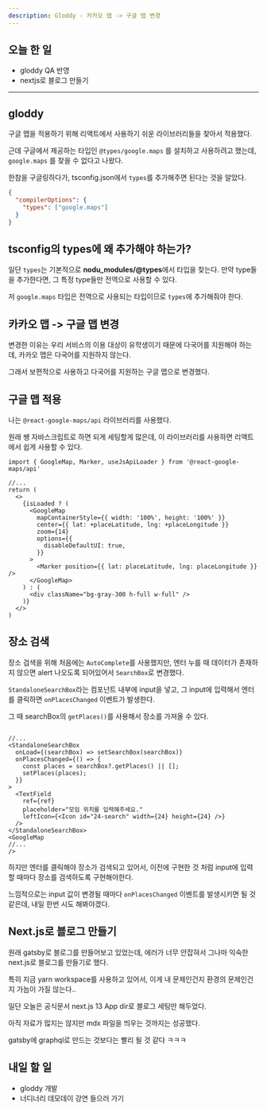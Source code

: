 ```yaml
---
description: Gloddy - 카카오 맵 -> 구글 맵 변경
---
```


## 오늘 한 일

- gloddy QA 반영
- nextjs로 블로그 만들기

---

## gloddy

구글 맵을 적용하기 위해 리액트에서 사용하기 쉬운 라이브러리들을 찾아서 적용했다.

근데 구글에서 제공하는 타입인 `@types/google.maps` 를 설치하고 사용하려고 했는데, `google.maps` 를 찾을 수 없다고 나왔다.

한참을 구글링하다가, tsconfig.json에서 `types`를 추가해주면 된다는 것을 알았다.

```json
{
  "compilerOptions": {
    "types": ["google.maps"]
  }
}
```

## tsconfig의 types에 왜 추가해야 하는가?

일단 `types`는 기본적으로 **nodu_modules/@types**에서 타입을 찾는다. 만약 type들을 추가한다면, 그 특정 type들만 전역으로 사용할 수 있다.

저 `google.maps` 타입은 전역으로 사용되는 타입이므로 `types`에 추가해줘야 한다.

## 카카오 맵 -> 구글 맵 변경

변경한 이유는 우리 서비스의 이용 대상이 유학생이기 때문에 다국어를 지원해야 하는데, 카카오 맵은 다국어를 지원하지 않는다.

그래서 보편적으로 사용하고 다국어를 지원하는 구글 맵으로 변경했다.

## 구글 맵 적용

나는 `@react-google-maps/api` 라이브러리를 사용했다.

원래 쌩 자바스크립트로 하면 되게 세팅할게 많은데, 이 라이브러리를 사용하면 리액트에서 쉽게 사용할 수 있다.

```tsx
import { GoogleMap, Marker, useJsApiLoader } from '@react-google-maps/api'

//...
return (
  <>
    {isLoaded ? (
      <GoogleMap
        mapContainerStyle={{ width: '100%', height: '100%' }}
        center={{ lat: +placeLatitude, lng: +placeLongitude }}
        zoom={14}
        options={{
          disableDefaultUI: true,
        }}
      >
        <Marker position={{ lat: placeLatitude, lng: placeLongitude }} />
      </GoogleMap>
    ) : (
      <div className="bg-gray-300 h-full w-full" />
    )}
  </>
)
```

## 장소 검색

장소 검색을 위해 처음에는 `AutoComplete`를 사용했지만, 엔터 누를 때 데이터가 존재하지 않으면 alert 나오도록 되어있어서 `SearchBox`로 변경했다.

`StandaloneSearchBox`라는 컴포넌트 내부에 input을 넣고, 그 input에 입력해서 엔터를 클릭하면 `onPlacesChanged` 이벤트가 발생한다.

그 때 searchBox의 `getPlaces()`를 사용해서 장소를 가져올 수 있다.

```tsx

//...
<StandaloneSearchBox
  onLoad={(searchBox) => setSearchBox(searchBox)}
  onPlacesChanged={() => {
    const places = searchBox?.getPlaces() || [];
    setPlaces(places);
  }}
>
  <TextField
    ref={ref}
    placeholder="모임 위치를 입력해주세요."
    leftIcon={<Icon id="24-search" width={24} height={24} />}
  />
</StandaloneSearchBox>
<GoogleMap
//...
/>
```

하지만 엔터를 클릭해야 장소가 검색되고 있어서, 이전에 구현한 것 처럼 input에 입력할 때마다 장소를 검색하도록 구현해야한다.

느낌적으로는 input 값이 변경될 때마다 `onPlacesChanged` 이벤트를 발생시키면 될 것 같은데, 내일 한번 시도 해봐야겠다.

## Next.js로 블로그 만들기

원래 gatsby로 블로그를 만들어보고 있었는데, 에러가 너무 안잡혀서 그나마 익숙한 next.js로 블로그를 만들기로 했다.

특히 지금 yarn workspace를 사용하고 있어서, 이게 내 문제인건지 환경의 문제인건지 가늠이 가질 않는다..

일단 오늘은 공식문서 next.js 13 App dir로 블로그 세팅만 해두었다.

아직 자료가 많지는 않지만 mdx 파일을 띄우는 것까지는 성공했다.

gatsby에 graphql로 만드는 것보다는 빨리 될 것 같다 ㅋㅋㅋ

## 내일 할 일

- gloddy 개발
- 너디너리 데모데이 강연 들으러 가기
